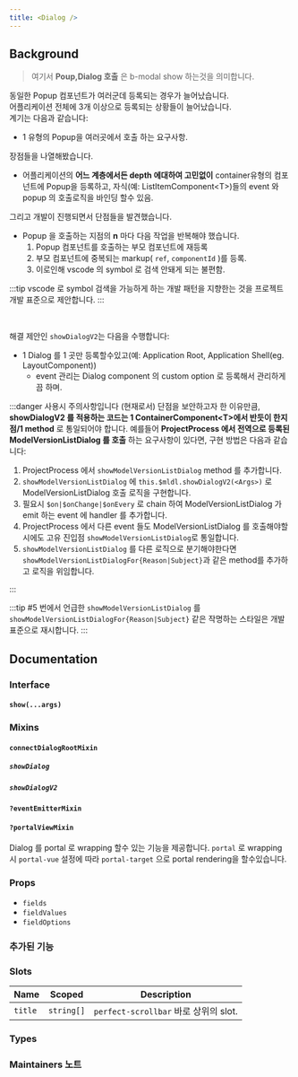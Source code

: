 ```yaml
---
title: <Dialog />
---
```



## Background

> 여기서 **Poup,Dialog 호출** 은 b-modal show 하는것을 의미합니다.

동일한 Popup 컴포넌트가 여러군데 등록되는 경우가 늘어났습니다.<br/>
어플리케이션 전체에 3개 이상으로 등록되는 상황들이 늘어났습니다.<br/>
계기는 다음과 같습니다:

- 1 유형의 Popup을 여러곳에서 호출 하는 요구사항.

장점들을 나열해봤습니다.

- 어플리케이션의 **어느 계층에서든 depth 에대하여 고민없이** container유형의 컴포넌트에 Popup을 등록하고, 자식(예: ListItemComponent\<T\>)들의 event 와 popup 의 호출로직을 바인딩 할수 있음.

그리고 개발이 진행되면서 단점들을 발견했습니다.

- Popup 을 호출하는 지점의 **n** 마다 다음 작업을 반복해야 했습니다.
  1. Popup 컴포넌트를 호출하는 부모 컴포넌트에 재등록
  2. 부모 컴포넌트에 중복되는 markup( `ref`, `componentId` )를 등록.
  3. 이로인해 vscode 의 symbol 로 검색 안돼게 되는 불편함.

:::tip
vscode 로 symbol 검색을 가능하게 하는 개발 패턴을 지향한는 것을 프로젝트 개발 표준으로 제안합니다.
:::

<br />

해결 제안인 `showDialogV2`는 다음을 수행합니다:

- 1 Dialog 를 1 곳만 등록할수있고(예: Application Root, Application Shell(eg. LayoutComponent))
  - event 관리는 Dialog component 의 custom option 로 등록해서 관리하게끔 하며.

:::danger 사용시 주의사항입니다 (현재로서)
단점을 보안하고자 한 이유만큼, **showDialogV2 를 적용하는 코드는 1 ContainerComponent\<T\>에서 반듯이 한지점/1 method** 로 통일되어야 합니다.
예를들어 **ProjectProcess 에서 전역으로 등록된 ModelVersionListDialog 를 호출** 하는 요구사항이 있다면, 구현 방법은 다음과 같습니다:

1. ProjectProcess 에서 `showModelVersionListDialog` method 를 추가합니다.
2. `showModelVersionListDialog` 에 `this.$mldl.showDialogV2(<Args>)` 로 ModelVersionListDialog 호출 로직을 구현합니다.
3. 필요시 `$on|$onChange|$onEvery` 로 chain 하여 ModelVersionListDialog 가 emit 하는 event 에 handler 를 추가합니다.
4. ProjectProcess 에서 다른 event 들도 ModelVersionListDialog 를 호출해야할시에도 고유 진입점 `showModelVersionListDialog`로 통일합니다.
5. `showModelVersionListDialog` 를 다른 로직으로 분기해야한다면 `showModelVersionListDialogFor{Reason|Subject}`과 같은 method를 추가하고 로직을 위임합니다.

:::

:::tip
#5 번에서 언급한 `showModelVersionListDialog` 를 `showModelVersionListDialogFor{Reason|Subject}` 같은 작명하는 스타일은 개발 표준으로 재시합니다.
:::

## Documentation

### Interface

#### `show(...args)`

### Mixins

#### `connectDialogRootMixin`

##### `showDialog`

##### `showDialogV2`

#### `?eventEmitterMixin`

#### `?portalViewMixin`

Dialog 를 portal 로 wrapping 할수 있는 기능을 제공합니다. `portal` 로 wrapping 시 `portal-vue` 설정에
따라 `portal-target` 으로 portal rendering을 할수있습니다.

### Props

- `fields`
- `fieldValues`
- `fieldOptions`

### 추가된 기능

### Slots

<APITable>

| Name    | Scoped     | Description                           |
| ------- | ---------- | ------------------------------------- |
| `title` | `string[]` | `perfect-scrollbar` 바로 상위의 slot. |

</APITable>

### Types

### Maintainers 노트
